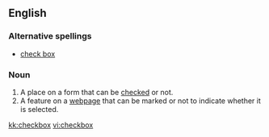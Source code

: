 ==English==
{{wikipedia}}
===Alternative spellings===
* [[check box]]

===Noun===
{{en-noun|pl=checkboxes}}

#A place on a form that can be [[checked]] or not.
#A feature on a [[webpage]] that can be marked or not to indicate whether it is selected.

[[kk:checkbox]]
[[vi:checkbox]]